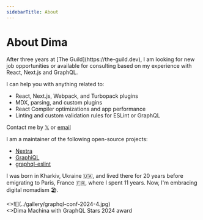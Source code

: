 ```yaml
---
sidebarTitle: About
---
```



# About Dima

<Callout type="info">
After three years at [The Guild](https://the-guild.dev), I am looking for new job opportunities or available for consulting based on my experience with React, Next.js and GraphQL.

I can help you with anything related to:

- React, Next.js, Webpack, and Turbopack plugins
- MDX, parsing, and custom plugins
- React Compiler optimizations and app performance
- Linting and custom validation rules for ESLint or GraphQL

Contact me by [𝕏](https://x.com/dimaMachina_) or [email](mailto:dmytropostolov@gmail.com)

</Callout>

I am a maintainer of the following open-source projects:

- [Nextra](https://nextra.site)
- [GraphiQL](https://github.com/graphql/graphiql)
- [graphql-eslint](https://the-guild.dev/graphql/eslint/docs)

I was born in Kharkiv, Ukraine 🇺🇦, and lived there for 20 years before
emigrating to Paris, France 🇫🇷, where I spent 11 years. Now, I'm embracing
digital nomadism 🏖️.

<figcaption className="[&_img]:max-h-120 [&_img]:w-auto">
  <>![](../gallery/graphql-conf-2024-4.jpg)</>
  <figcaption className="text-center">
    <>Dima Machina with GraphQL Stars 2024 award</>
  </figcaption>
</figcaption>
